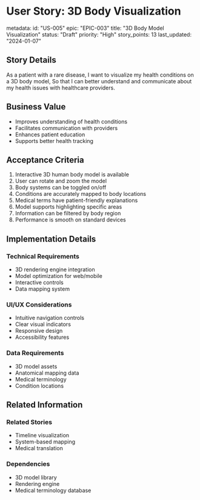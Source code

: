 # User Story: 3D Body Visualization

metadata:
  id: "US-005"
  epic: "EPIC-003"
  title: "3D Body Model Visualization"
  status: "Draft"
  priority: "High"
  story_points: 13
  last_updated: "2024-01-07"

## Story Details
As a patient with a rare disease,
I want to visualize my health conditions on a 3D body model,
So that I can better understand and communicate about my health issues with healthcare providers.

## Business Value
- Improves understanding of health conditions
- Facilitates communication with providers
- Enhances patient education
- Supports better health tracking

## Acceptance Criteria
1. Interactive 3D human body model is available
2. User can rotate and zoom the model
3. Body systems can be toggled on/off
4. Conditions are accurately mapped to body locations
5. Medical terms have patient-friendly explanations
6. Model supports highlighting specific areas
7. Information can be filtered by body region
8. Performance is smooth on standard devices

## Implementation Details
### Technical Requirements
- 3D rendering engine integration
- Model optimization for web/mobile
- Interactive controls
- Data mapping system

### UI/UX Considerations
- Intuitive navigation controls
- Clear visual indicators
- Responsive design
- Accessibility features

### Data Requirements
- 3D model assets
- Anatomical mapping data
- Medical terminology
- Condition locations

## Related Information
### Related Stories
- Timeline visualization
- System-based mapping
- Medical translation

### Dependencies
- 3D model library
- Rendering engine
- Medical terminology database

